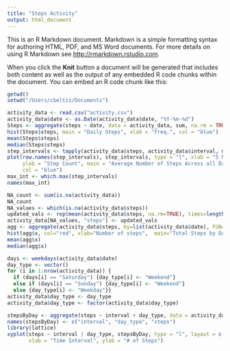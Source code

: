 ```yaml
---
title: "Steps Activity"
output: html_document
---
```


This is an R Markdown document. Markdown is a simple formatting syntax for authoring HTML, PDF, and MS Word documents. For more details on using R Markdown see <http://rmarkdown.rstudio.com>.

When you click the **Knit** button a document will be generated that includes both content as well as the output of any embedded R code chunks within the document. You can embed an R code chunk like this:

```r
getwd()
setwd("/Users/cbeltis/Documents")

activity_data <- read.csv("activity.csv")
activity_data$date <- as.Date(activity_data$date, "%Y-%m-%d")
Steps <- aggregate(steps ~ date, data = activity_data, sum, na.rm = TRUE)
hist(Steps$steps, main = "Daily Steps", xlab = "Freq.", col = "blue")
mean(Steps$steps)
median(Steps$steps)
step_intervals <- tapply(activity_data$steps, activity_data$interval, mean, na.rm = TRUE)
plot(row.names(step_intervals), step_intervals, type = "l", xlab = "5 Minute Intervals", 
     ylab = "Step Count", main = "Average Number of Steps Across all Days", 
     col = "blue")
max_int <- which.max(step_intervals)
names(max_int)

NA_count <- sum(is.na(activity_data))
NA_count
NA_values <- which(is.na(activity_data$steps))
updated_vals <- rep(mean(activity_data$steps, na.rm=TRUE), times=length(NA_values))
activity_data[NA_values, "steps"] <- updated_vals
agg <- aggregate(activity_data$steps, by=list(activity_data$date), FUN=sum)
hist(agg$x, col="red", xlab="Number of steps",  main="Total Steps by Day")
mean(agg$x)
median(agg$x)

days <- weekdays(activity_data$date)
day_type <- vector()
for (i in 1:nrow(activity_data)) {
  if (days[i] == "Saturday") {day_type[i] <- "Weekend"} 
  else if (days[i] == "Sunday") {day_type[i] <- "Weekend"} 
  else {day_type[i] <- "Weekday"}}
activity_data$day_type <- day_type
activity_data$day_type <- factor(activity_data$day_type)

stepsByDay <- aggregate(steps ~ interval + day_type, data = activity_data, mean)
names(stepsByDay) <- c("interval", "day_type", "steps")
library(lattice)
xyplot(steps ~ interval | day_type, stepsByDay, type = "l", layout = c(1, 2), 
       xlab = "Time Interval", ylab = "# of Steps")



```

